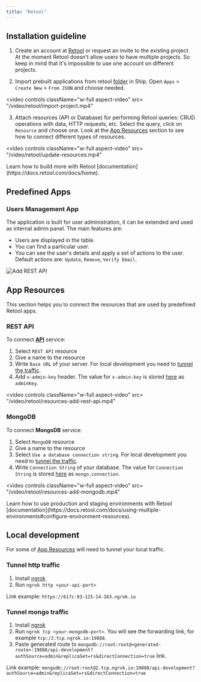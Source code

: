 ```yaml
---
title: "Retool"
---
```


## Installation guideline
1. Create an account at [Retool](https://login.retool.com/auth/signup) or request an invite to the existing project. At the moment Retool doesn't allow users to have multiple projects. So keep in mind that it's impossible to use one account on different projects.

2. Import prebuilt applications from retool [folder](https://github.com/paralect/ship/tree/main/services/api-koa/src/config/retool) in Ship. Open `Apps` > ` Create New` > `From JSON` and choose needed.

<video
   controls
   className="w-full aspect-video"
   src= "/video/retool/import-project.mp4"
></video>


3. Attach resources (API or Database) for performing Retool queries: СRUD operations with data, HTTP requests, etc. Select the query, click on `Resource` and choose one. Look at the [App Resources](#app-resources) section to see how to connect different types of resources.

<video
    controls
    className="w-full aspect-video"
    src= "/video/retool/update-resources.mp4"
></video>

<Tip>
Learn how to build more with Retool [documentation](https://docs.retool.com/docs/home).
</Tip>

## Predefined Apps
### Users Management App
The application is built for user administration, it can be extended and used as internal admin panel. The main features are:
* Users are displayed in the table.
* You can find a particular user.
* You can see the user's details and apply a set of actions to the user. Default actions are: `Update`, `Remove`, `Verify Email`.

![Add REST API](/images/retool/users-managment-table.png)

## App Resources
This section helps you to connect the resources that are used by predefined Retool apps.
### REST API
To connect [**API**](/api-reference/overview) service:
1. Select `REST API` resource
2. Give a name to the resource
3. Write `Base URL` of your server. For local development you need to [tunnel the traffic](#tunnel-http-traffic).
4. Add `x-admin-key` header. The value for `x-admin-key` is stored [here](https://github.com/paralect/ship/blob/main/services/api-koa/src/config/environment/staging.json) as `adminKey`.

<video
    controls
    className="w-full aspect-video"
    src= "/video/retool/resources-add-rest-api.mp4"
></video>

### MongoDB
To connect **MongoDB** service:
1. Select `MongoDB` resource
2. Give a name to the resource
3. Select `Use a database connection string`. For local development you need to [tunnel the traffic](#tunnel-mongo-traffic).
4. Write `Connection String` of your database.  The value for `Connection String` is stored [here](https://github.com/paralect/ship/blob/main/services/api-koa/src/config/environment/staging.json) as `mongo.connection`.

<video
    controls
    className="w-full aspect-video"
    src= "/video/retool/resources-add-mongodb.mp4"
></video>

<Tip>
Learn how to use production and staging environments with Retool [documentation](https://docs.retool.com/docs/using-multiple-environments#configure-environment-resources).
</Tip>

## Local development
For some of [App Resources](#app-resources) will need to tunnel your local traffic.
### Tunnel http traffic
1. Install [ngrok](https://ngrok.com/)
2. Run `ngrok http <your-api-port>`

Link example:
 `https://617c-93-125-14-163.ngrok.io`
### Tunnel mongo traffic
1. Install [ngrok](https://ngrok.com/)
2. Run `ngrok tcp <your-mongodb-port>`. You will see the forwarding link, for example `tcp:/2.tcp.ngrok.io:19888`.
3. Paste generated route to `mongodb://root:root@<generated-route>:19888/api-development?authSource=admin&replicaSet=rs&directConnection=true` link.

Link example:
 `mongodb://root:root@2.tcp.ngrok.io:19888/api-development?authSource=admin&replicaSet=rs&directConnection=true`